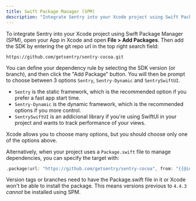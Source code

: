 ```yaml
---
title: Swift Package Manager (SPM)
description: "Integrate Sentry into your Xcode project using Swift Package Manager (SPM)."
---
```


To integrate Sentry into your Xcode project using Swift Package Manager (SPM), open your App in Xcode and open **File > Add Packages**. Then add the SDK by entering the git repo url in the top right search field:

```
https://github.com/getsentry/sentry-cocoa.git
```

You can define your dependency rule by selecting the SDK version (or branch), and then click the "Add Package" button.
You will then be prompt to choose between 3 options `Sentry`, `Sentry-Dynamic` and `SentrySwiftUI`.

- `Sentry` is the static framework, which is the recommended option if you prefer a fast app start time.
- `Sentry-Dynamic` is the dynamic framework, which is the recommended options if you more control.
- `SentrySwiftUI` is an addicional library if you're using SwiftUI in your project and wants to track performance of your views.

<Note>
  Xcode allows you to choose many options, but you should choose only one of the
  options above.
</Note>

Alternatively, when your project uses a `Package.swift` file to manage dependencies, you can specify the target with:

```swift {tabTitle:Swift}
.package(url: "https://github.com/getsentry/sentry-cocoa", from: "{{@inject packages.version('sentry.cocoa') }}"),
```

<Note>

Version tags or branches need to have the Package.swift file in it or Xcode won't be able to install the package. This means versions previous to `4.4.3` _cannot_ be installed using SPM.

 </Note>
